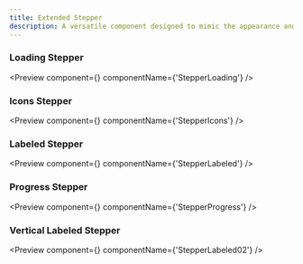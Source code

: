 ```yaml
---
title: Extended Stepper
description: A versatile component designed to mimic the appearance and functionality of a traditional Stepper, offering a range of customization options for various use cases.
---
```


### Loading Stepper

<Preview component={<StepperLoading />} componentName={'StepperLoading'} />

### Icons Stepper

<Preview component={<StepperWithIcons />} componentName={'StepperIcons'} />

### Labeled Stepper

<Preview component={<StepperLabeled />} componentName={'StepperLabeled'} />

### Progress Stepper

<Preview component={<StepperProgress />} componentName={'StepperProgress'} />

### Vertical Labeled Stepper

<Preview component={<StepperLabeled02 />} componentName={'StepperLabeled02'} />
